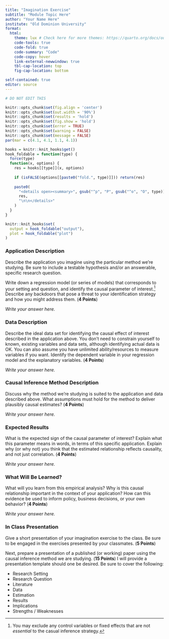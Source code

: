 ```yaml
---
title: "Imagination Exercise"
subtitle: "Module Topic Here"
author: "Your Name Here"
institute: "Old Dominion University"
format: 
  html:
    theme: lux # Check here for more themes: https://quarto.org/docs/output-formats/html-themes.html
    code-tools: true
    code-fold: true
    code-summary: "Code"
    code-copy: hover
    link-external-newwindow: true
    tbl-cap-location: top
    fig-cap-location: bottom

self-contained: true
editor: source
---
```


```r
# DO NOT EDIT THIS

knitr::opts_chunk$set(fig.align = 'center')
knitr::opts_chunk$set(out.width = '90%')
knitr::opts_chunk$set(results = 'hold')
knitr::opts_chunk$set(fig.show = 'hold')
knitr::opts_chunk$set(error = TRUE)
knitr::opts_chunk$set(warning = FALSE)
knitr::opts_chunk$set(message = FALSE)
par(mar = c(4.1, 4.1, 1.1, 4.1))

hooks = knitr::knit_hooks$get()
hook_foldable = function(type) {
  force(type)
  function(x, options) {
    res = hooks[[type]](x, options)
    
    if (isFALSE(options[[paste0("fold.", type)]])) return(res)
    
    paste0(
      "<details open><summary>", gsub("^p", "P", gsub("^o", "O", type)), "</summary>\n\n",
      res,
      "\n\n</details>"
    )
  }
}

knitr::knit_hooks$set(
  output = hook_foldable("output"),
  plot = hook_foldable("plot")
)
```

### Application Description

Describe the application you imagine using the particular method we're studying.  Be sure to include a testable hypothesis and/or an answerable, specific research question.

Write down a regression model (or series of models) that corresponds to your setting and question, and identify the causal parameter of interest.^[You may exclude any control variables or fixed effects that are not *essential* to the casual inference strategy.]  Describe any backdoors that pose a threat to your identification strategy and how you might address them. (**4 Points**)

*Write your answer here.*

### Data Description

Describe the ideal data set for identifying the causal effect of interest described in the application above.  You don’t need to constrain yourself to known, existing variables and data sets, although identifying actual data is OK.  You can also assume you have unlimited ability/resources to measure variables if you want.  Identify the dependent variable in your regression model and the explanatory variables. (**4 Points**)

*Write your answer here.*

### Causal Inference Method Description

Discuss why the method we're studying is suited to the application and data described above.  What assumptions must hold for the method to deliver plausibly causal estimates? (**4 Points**)

*Write your answer here.*

### Expected Results

What is the expected sign of the causal parameter of interest?  Explain what this parameter means in words, in terms of this specific application.  Explain why (or why not) you think that the estimated relationship reflects causality, and not just correlation. (**4 Points**)

*Write your answer here.*

### What Will Be Learned?

What will you learn from this empirical analysis?  Why is this causal relationship important in the context of your application?  How can this evidence be used to inform policy, business decisions, or your own behavior? (**4 Points**)

*Write your answer here.*

### In Class Presentation

Give a short presentation of your imagination exercise to the class.  Be sure to be engaged in the exercises presented by your classmates. (**5 Points**)

Next, prepare a presentation of a published (or working) paper using the causal inference method we are studying. (**15 Points**)  I will provide a presentation template should one be desired.  Be sure to cover the following:

- Research Setting
- Research Question
- Literature
- Data
- Estimation
- Results
- Implications
- Strengths / Weaknesses
